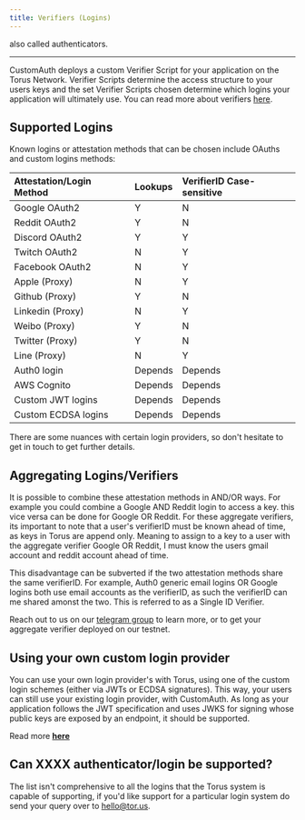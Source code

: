 ```yaml
---
title: Verifiers (Logins)
---
```


also called authenticators.

---

CustomAuth deploys a custom Verifier Script for your application on the Torus Network. Verifier Scripts determine the access structure to your users
keys and the set Verifier Scripts chosen determine which logins your application will ultimately use. You can read more about verifiers
[here](https://medium.com/toruslabs/key-assignments-resolution-and-retrieval-afb984500612).

## Supported Logins

Known logins or attestation methods that can be chosen include OAuths and custom logins methods:

| Attestation/Login Method | Lookups | VerifierID Case-sensitive |
| :----------------------- | :------ | :------------------------ |
| Google OAuth2            | Y       | N                         |
| Reddit OAuth2            | Y       | N                         |
| Discord OAuth2           | Y       | Y                         |
| Twitch OAuth2            | N       | Y                         |
| Facebook OAuth2          | N       | Y                         |
| Apple \(Proxy\)          | N       | Y                         |
| Github \(Proxy\)         | Y       | N                         |
| Linkedin \(Proxy\)       | N       | Y                         |
| Weibo \(Proxy\)          | Y       | N                         |
| Twitter \(Proxy\)        | Y       | N                         |
| Line \(Proxy\)           | N       | Y                         |
| Auth0 login              | Depends | Depends                   |
| AWS Cognito              | Depends | Depends                   |
| Custom JWT logins        | Depends | Depends                   |
| Custom ECDSA logins      | Depends | Depends                   |

There are some nuances with certain login providers, so don't hesitate to get in touch to get further details.

## Aggregating Logins/Verifiers

It is possible to combine these attestation methods in AND/OR ways. For example you could combine a Google AND Reddit login to access a key. this vice
versa can be done for Google OR Reddit. For these aggregate verifiers, its important to note that a user's verifierID must be known ahead of time, as
keys in Torus are append only. Meaning to assign to a key to a user with the aggregate verifier Google OR Reddit, I must know the users gmail account
and reddit account ahead of time.

This disadvantage can be subverted if the two attestation methods share the same verifierID. For example, Auth0 generic email logins OR Google logins
both use email accounts as the verifierID, as such the verifierID can me shared amonst the two. This is referred to as a Single ID Verifier.

Reach out to us on our [telegram group](https://t.me/web3auth) to learn more, or to get your aggregate verifier deployed on our testnet.

## Using your own custom login provider

You can use your own login provider's with Torus, using one of the custom login schemes \(either via JWTs or ECDSA signatures\). This way, your users
can still use your existing login provider, with CustomAuth. As long as your application follows the JWT specification and uses JWKS for signing whose
public keys are exposed by an endpoint, it should be supported.

Read more [**here**](setting-up-verifiers/custom-verifier)

## Can XXXX authenticator/login be supported?

The list isn't comprehensive to all the logins that the Torus system is capable of supporting, if you'd like support for a particular login system do
send your query over to hello@tor.us.
